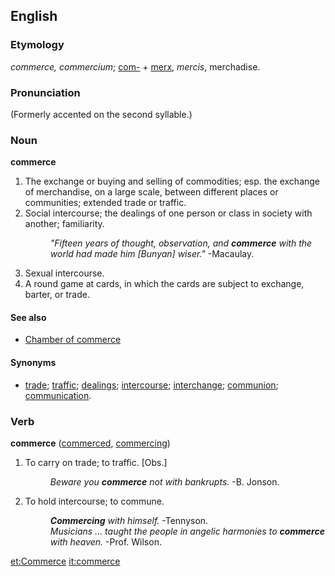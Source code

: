 ==English==

===Etymology===
{{F.}} ''commerce,'' {{L.}} ''commercium''; [[com-]] + [[merx]], ''mercis'', merchadise.

{{Webster}}

===Pronunciation===
(Formerly accented on the second syllable.)

===Noun===
'''commerce'''
# The exchange or buying and selling of commodities; esp. the exchange of merchandise, on a large scale, between different places or communities; extended trade or traffic.
# Social intercourse; the dealings of one person or class in society with another; familiarity.
#:''"Fifteen years of thought, observation, and '''commerce''' with the world had made him [Bunyan] wiser."'' -Macaulay.
# Sexual intercourse.
# A round game at cards, in which the cards are subject to exchange, barter, or trade.

====See also====
*[[Chamber of commerce]]

====Synonyms====
*[[trade]]; [[traffic]]; [[dealings]]; [[intercourse]]; [[interchange]]; [[communion]]; [[communication]].

===Verb===
'''commerce'''  ([[commerced]], [[commercing]])
# To carry on trade; to traffic. [Obs.]
#:''Beware you '''commerce''' not with bankrupts.''  -B. Jonson.
# To hold intercourse; to commune.
#:'''''Commercing''' with himself.''  -Tennyson.
#:''Musicians ... taught the people in angelic harmonies to '''commerce''' with heaven.''  -Prof. Wilson.

[[et:Commerce]]
[[it:commerce]]